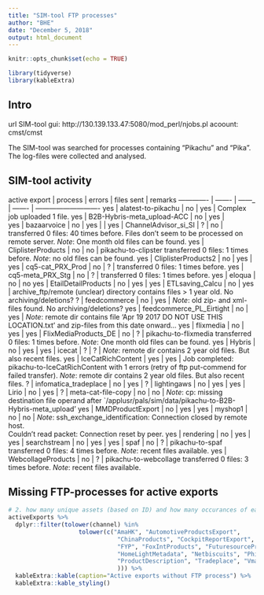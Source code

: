 ```yaml
---
title: "SIM-tool FTP processes"
author: "BHE"
date: "December 5, 2018"
output: html_document
---
```


```r
knitr::opts_chunk$set(echo = TRUE)

library(tidyverse)
library(kableExtra)
```


## Intro

url SIM-tool gui: http://130.139.133.47:5080/mod_perl/njobs.pl
acoount: cmst/cmst

The SIM-tool was searched for processes containing "Pikachu" and "Pika". The log-files were collected and analysed.



  
## SIM-tool activity

active export | process | errors | files sent | remarks
------------- | ------- | ------_ | ------- | ---------------------------- 
yes | alatest-to-pikachu | no | yes | Complex job uploaded 1 file.
yes | B2B-Hybris-meta_upload-ACC | no | yes |  
yes | bazaarvoice | no | yes |  | 
yes | ChannelAdvisor_si_SI | ? | no | transferred 0 files: 40 times before. Files don't seem to be processed on remote server. *Note*: One month old files can be found.
yes | CliplisterProducts | no | no | pikachu-to-clipster transferred 0 files: 1 times before. *Note*: no old files can be found.
yes | CliplisterProducts2 | no | yes | 
yes | cq5-cat_PRX_Prod | no | ? | transferred 0 files: 1 times before.
yes | cq5-meta_PRX_Stg | no | ? | transferred 0 files: 1 times before.
yes | eloqua | no | no
yes | EtailDetailProducts | no | yes | 
yes | ETLsaving_Calcu | no | yes | archive_ftp/remote (unclear) directory contains files > 1 year old. No archiving/deletions?
?   | feedcommerce | no | yes |  *Note*: old zip- and xml-files found. No archiving/deletions?
yes | feedcommerce_PL_Eirtight | no | yes | *Note*: remote dir contains file 'Apr 19  2017 DO NOT USE THIS LOCATION.txt' and zip-files from this date onward...
yes | flixmedia | no | yes | 
yes | FlixMediaProducts_DE | no | ? | pikachu-to-flixmedia transferred 0 files: 1 times before. *Note*: One month old files can be found.
yes | Hybris | no | yes | 
yes | icecat | ? | ? | *Note*: remote dir contains 2 year old files. But also recent files.
yes | IceCatRichContent | yes | yes | Job completed: pikachu-to-IceCatRichContent with 1 errors (retry of ftp put-commend for failed transfer). *Note*: remote dir contains 2 year old files. But also recent files.
?   | infomatica_tradeplace | no | yes | 
?   | lightingaws | no | yes | 
yes | Lirio | no | yes | 
?   | meta-cat-file-copy | no | no | *Note*: cp: missing destination file operand after `/applusr/pals/sim/data/pikachu-to-B2B-Hybris-meta_upload'
yes | MMDProductExport | no | yes | 
yes | myshop1 | no | no | *Note*: ssh_exchange_identification: Connection closed by remote host.  
Couldn't read packet: Connection reset by peer.
yes | rendering | no | yes | 
yes | searchstream | no | yes | 
yes | spaf | no | ? | pikachu-to-spaf transferred 0 files: 4 times before. *Note*: recent files available.
yes | WebcollageProducts | no | ? | pikachu-to-webcollage transferred 0 files: 3 times before. *Note*: recent files available.



## Missing FTP-processes for active exports

```r
# 2. how many unique assets (based on ID) and how many occurances of each asset?
activeExports %>%
  dplyr::filter(tolower(channel) %in% 
                    tolower(c("AmaHK", "AutomotiveProductsExport",
                               "ChinaProducts", "CockpitReportExport", "EStoreProducts", 
                               "FYP", "FoxIntProducts", "FuturesourceProducts", 
                               "HomeLightMetadata", "Netbiscuits", "PhilipsRetailDirect",
                               "ProductDescription", "Tradeplace", "VmaHK", "XCProducts"
                               ))) %>%
  kableExtra::kable(caption="Active exports without FTP process") %>%
  kableExtra::kable_styling()
```
